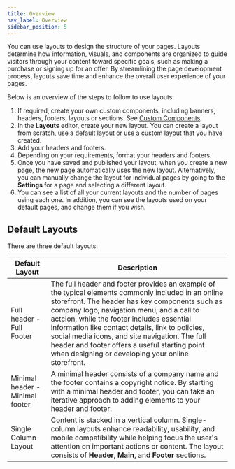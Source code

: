 ```yaml
---
title: Overview
nav_label: Overview
sidebar_position: 5
---
```


You can use layouts to design the structure of your pages. Layouts determine how information, visuals, and components are organized to guide visitors through your content toward specific goals, such as making a purchase or signing up for an offer. By streamlining the page development process, layouts save time and enhance the overall user experience of your pages.

Below is an overview of the steps to follow to use layouts:

1. If required, create your own custom components, including banners, headers, footers, layouts or sections. See [Custom Components](/docs/studio/developers/components).
1. In the **Layouts** editor, create your new layout. You can create a layout from scratch, use a default layout or use a custom layout that you have created.
1. Add your headers and footers.
1. Depending on your requirements, format your headers and footers.
1. Once you have saved and published your layout, when you create a new page, the new page automatically uses the new layout. Alternatively, you can manually change the layout for individual pages by going to the **Settings** for a page and selecting a different layout.
1. You can see a list of all your current layouts and the number of pages using each one. In addition, you can see the layouts used on your default pages, and change them if you wish.

## Default Layouts

There are three default layouts.

| Default Layout                  | Description                                                                                                                                                                                                            |
|---------------------------------|------------------------------------------------------------------------------------------------------------------------------------------------------------------------------------------------------------------------|
| Full header - Full Footer       | The full header and footer provides an example of the typical elements commonly included in an online storefront. The header has key components such as company logo, navigation menu, and a call to actcion, while the footer includes essential information like contact details, link to policies, social media icons, and site navigation. The full header and footer offers a useful starting point when designing or developing your online storefront.                                                                                             |
| Minimal header - Minimal footer | A minimal header consists of a company name and the footer contains a copyright notice. By starting with a minimal header and footer, you can take an iterative approach to adding elements to your header and footer. |
| Single Column Layout            | Content is stacked in a vertical column. Single-column layouts enhance readability, usability, and mobile compatibility while helping focus the user's attention on important actions or content. The layout consists of **Header**, **Main**, and **Footer** sections.    |







